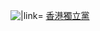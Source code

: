 [[File:Flag of Hong Kong (1959-1997).svg|{{{1|20px}}}|link=]] [[香港獨立黨]]<noinclude>

{{Documentation
|1 = Template:political party/doc2
|content = {{Template:political party/doc2 |[[香港獨立黨]]黨徽及黨名}}
}}